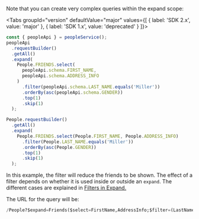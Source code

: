 
Note that you can create very complex queries within the expand scope:

<Tabs groupId="version" defaultValue="major" values={[ { label: 'SDK 2.x', value: 'major' }, { label: 'SDK 1.x', value: 'deprecated' } ]}>
<TabItem value="major">

```ts
const { peopleApi } = peopleService();
peopleApi
  .requestBuilder()
  .getAll()
  .expand(
    People.FRIENDS.select(
      peopleApi.schema.FIRST_NAME,
      peopleApi.schema.ADDRESS_INFO
    )
      .filter(peopleApi.schema.LAST_NAME.equals('Miller'))
      .orderBy(asc(peopleApi.schema.GENDER))
      .top(1)
      .skip(1)
  );
```

</TabItem>
<TabItem value="deprecated">

```ts
People.requestBuilder()
  .getAll()
  .expand(
    People.FRIENDS.select(People.FIRST_NAME, People.ADDRESS_INFO)
      .filter(People.LAST_NAME.equals('Miller'))
      .orderBy(asc(People.GENDER))
      .top(1)
      .skip(1)
  );
```

</TabItem>
</Tabs>

In this example, the filter will reduce the friends to be shown.
The effect of a filter depends on whether it is used inside or outside an `expand`.
The different cases are explained in [Filters in Expand.](#filterParentChildren)

The URL for the query will be:

```sql
/People?$expand=Friends($select=FirstName,AddressInfo;$filter=(LastName eq 'Miller');$skip=1;$top=1;$orderby=Gender asc)
```

